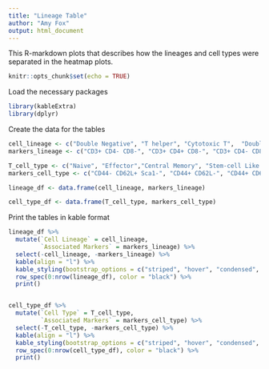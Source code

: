 ```yaml
---
title: "Lineage Table"
author: "Amy Fox"
output: html_document
---
```


This R-markdown plots that describes how the lineages and cell types were separated in the heatmap plots.

```r
knitr::opts_chunk$set(echo = TRUE)
```

Load the necessary packages
```r
library(kableExtra)
library(dplyr)
```

Create the data for the tables 
```r
cell_lineage <- c("Double Negative", "T helper", "Cytotoxic T",  "Double Positive")
markers_lineage <- c("CD3+ CD4- CD8-", "CD3+ CD4+ CD8-", "CD3+ CD4- CD8+", "CD3+ CD4+ CD8+")

T_cell_type <- c("Naive", "Effector","Central Memory", "Stem-cell Like Memory", "Resident")
markers_cell_type <- c("CD44- CD62L+ Sca1-", "CD44+ CD62L-", "CD44+ CD62L+", "CD44- CD62L+ Sca1+", "CD103+")

lineage_df <- data.frame(cell_lineage, markers_lineage)

cell_type_df <- data.frame(T_cell_type, markers_cell_type)
```

Print the tables in kable format
```r
lineage_df %>%
  mutate(`Cell Lineage` = cell_lineage,
         `Associated Markers` = markers_lineage) %>%
  select(-cell_lineage, -markers_lineage) %>%
  kable(align = "l") %>%
  kable_styling(bootstrap_options = c("striped", "hover", "condensed", "responsive")) %>%
  row_spec(0:nrow(lineage_df), color = "black") %>%
  print()


cell_type_df %>%
  mutate(`Cell Type` = T_cell_type,
         `Associated Markers` = markers_cell_type) %>%
  select(-T_cell_type, -markers_cell_type) %>%
  kable(align = "l") %>%
  kable_styling(bootstrap_options = c("striped", "hover", "condensed", "responsive")) %>%
  row_spec(0:nrow(cell_type_df), color = "black") %>%
  print()
```

